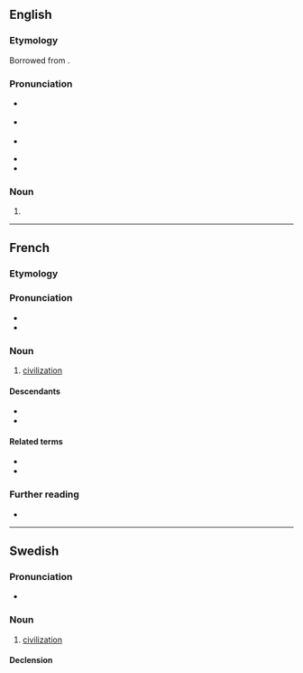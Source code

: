 ==English==

===Etymology===
Borrowed from {{bor|en|fr|civilisation}}.

===Pronunciation===
* {{a|GA}} {{IPA|en|/ˌsɪv.ɪ.lɪˈzeɪ.ʃən/}}
* {{a|RP}} {{IPA|en|/ˌsɪv.ɪ.laɪˈzeɪ.ʃən/}}
* {{audio|en|En-us-civilization.ogg|Audio (US)}}

* {{audio|en|EN-AU ck1 civilisation.ogg|Audio (AU)}}
* {{rhymes|en|eɪʃən}}

===Noun===
{{en-noun|~}}

# {{alternative spelling of|en|civilization|from=UK|from2=Ireland|from3=Australia|from4=New Zealand|from5=South Africa}}

----

==French==

===Etymology===
{{suffix|fr|civiliser|ation}}

===Pronunciation===
* {{fr-IPA}}
* {{audio|fr|LL-Q150 (fra)-WikiLucas00-civilisation.wav|Audio}}

===Noun===
{{fr-noun|f}}

# [[civilization]]

====Descendants====
* {{desc|en|civilization|bor=1}}
* {{desc|de|Zivilisation|bor=1}}

====Related terms====
* {{l|fr|civil}}
* {{l|fr|civiliser}}

===Further reading===
* {{R:TLFi}}

----

==Swedish==

===Pronunciation===
* {{audio|sv|Sv-en civilisation.ogg|audio}}

===Noun===
{{sv-noun|c}}

# [[civilization]]

====Declension====
{{sv-infl-noun-c-er}}